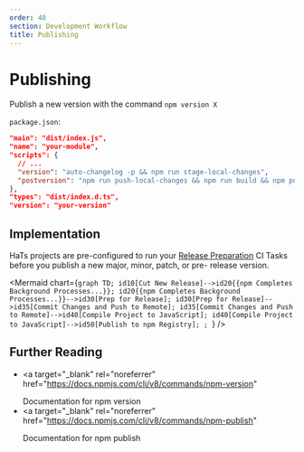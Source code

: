 ```yaml
---
order: 40
section: Development Workflow
title: Publishing
---
```



# Publishing

Publish a new version with the command `npm version X`

`package.json`:

```json
"main": "dist/index.js",
"name": "your-module",
"scripts": {
  // ...
  "version": "auto-changelog -p && npm run stage-local-changes",
  "postversion": "npm run push-local-changes && npm run build && npm publish --access=restricted"
},
"types": "dist/index.d.ts",
"version": "your-version"
```

## Implementation

HaTs projects are pre-configured to run your [Release Preparation](/docs/v1/development-workflow/prepping-releases) CI Tasks before you publish a new major, minor, patch, or pre- release version.

<Mermaid
	chart={`graph TD;
  id10[Cut New Release]-->id20{{npm Completes Background Processes...}};
  id20{{npm Completes Background Processes...}}-->id30[Prep for Release];
  id30[Prep for Release]-->id35[Commit Changes and Push to Remote];
  id35[Commit Changes and Push to Remote]-->id40[Compile Project to JavaScript];
  id40[Compile Project to JavaScript]-->id50[Publish to npm Registry];
	;
`}
/>

## Further Reading

- <a
  	target="_blank"
  	rel="noreferrer"
  	href="https://docs.npmjs.com/cli/v8/commands/npm-version"
  >
  	Documentation for npm version
  </a>
- <a
  	target="_blank"
  	rel="noreferrer"
  	href="https://docs.npmjs.com/cli/v8/commands/npm-publish"
  >
  	Documentation for npm publish
  </a>
